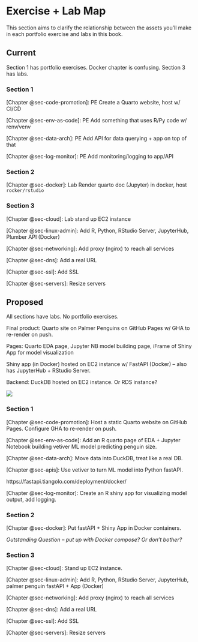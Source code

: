 # Exercise + Lab Map {#lab-map}

This section aims to clarify the relationship between the assets you'll
make in each portfolio exercise and labs in this book.

## Current

Section 1 has portfolio exercises. Docker chapter is confusing. Section
3 has labs.

### Section 1

[Chapter @sec-code-promotion]: PE Create a Quarto website, host w/ CI/CD

[Chapter @sec-env-as-code]: PE Add something that uses R/Py code w/
renv/venv

[Chapter @sec-data-arch]: PE Add API for data querying + app on top of
that

[Chapter @sec-log-monitor]: PE Add monitoring/logging to app/API

### Section 2

[Chapter @sec-docker]: Lab Render quarto doc (Jupyter) in docker, host
`rocker/rstudio`

### Section 3

[Chapter @sec-cloud]: Lab stand up EC2 instance

[Chapter @sec-linux-admin]: Add R, Python, RStudio Server, JupyterHub,
Plumber API (Docker)

[Chapter @sec-networking]: Add proxy (nginx) to reach all services

[Chapter @sec-dns]: Add a real URL

[Chapter @sec-ssl]: Add SSL

[Chapter @sec-servers]: Resize servers

## Proposed

All sections have labs. No portfolio exercises.

Final product: Quarto site on Palmer Penguins on GitHub Pages w/ GHA to
re-render on push.

Pages: Quarto EDA page, Jupyter NB model building page, iFrame of Shiny
App for model visualization

Shiny app (in Docker) hosted on EC2 instance w/ FastAPI (Docker) -- also
has JupyterHub + RStudio Server.

Backend: DuckDB hosted on EC2 instance. Or RDS instance?

![](images-append/lab-arch.jpeg)

### Section 1

[Chapter @sec-code-promotion]: Host a static Quarto website on GitHub
Pages. Configure GHA to re-render on push.

[Chapter @sec-env-as-code]: Add an R quarto page of EDA + Jupyter
Notebook building vetiver ML model predicting penguin size.

[Chapter @sec-data-arch]: Move data into DuckDB, treat like a real DB.

[Chapter @sec-apis]: Use vetiver to turn ML model into Python fastAPI.

https://fastapi.tiangolo.com/deployment/docker/

[Chapter @sec-log-monitor]: Create an R shiny app for visualizing model
output, add logging.

### Section 2

[Chapter @sec-docker]: Put fastAPI + Shiny App in Docker containers.

*Outstanding Question -- put up with Docker compose? Or don't bother?*

### Section 3

[Chapter @sec-cloud]: Stand up EC2 instance.

[Chapter @sec-linux-admin]: Add R, Python, RStudio Server, JupyterHub,
palmer penguin fastAPI + App (Docker)

[Chapter @sec-networking]: Add proxy (nginx) to reach all services

[Chapter @sec-dns]: Add a real URL

[Chapter @sec-ssl]: Add SSL

[Chapter @sec-servers]: Resize servers

